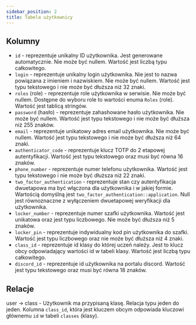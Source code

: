```yaml
---
sidebar_position: 2
title: Tabela użytkownicy
---
```


## Kolumny

- `id` - reprezentuje unikalny ID użytkownika. Jest generowane automatycznie. Nie może być nullem. Wartość jest liczbą typu całkowitego.
- `login` - reprezentuje unikalny login użytkownika. Nie jest to nazwa powiązana z imieniem i nazwiskiem. Nie może być nullem. Wartość jest typu tekstowego i nie może być dłuższa niż 32 znaki.
- `roles` (role) - reprezentuje role użytkownika w serwisie. Nie może być nullem. Dostępne do wyboru role to wartości enuma `Roles` (role). Wartość jest tablicą stringów.
- `password` (hasło) - reprezentuje zahashowane hasło użytkownika. Nie może być nullem. Wartość jest typu tekstowego i nie może być dłuższa niż 255 znaków.
- `email` - reprezentuje unikatowy adres email użytkownika. Nie może być nullem. Wartość jest typu tekstowego i nie może być dłuższa niż 64 znaki.
- `authenticator_code` - reprezentuje klucz TOTP do 2 etapowej autentyfikacji. Wartość jest typu tekstowego oraz musi być równa 16 znaków.
- `phone_number` - reprezentuje numer telefonu użytkownika. Wartość jest typu tekstowego i nie może być dłuższa niż 22 znaki.
- `two_factor_authentication` - reprezentuje stan czy autentyfikacja dwuetapowa ma być włączona dla użytkownika i w jakiej formie. Wartością domyślną jest `two_factor_authentication::application`. Null jest równoznaczne z wyłączeniem dwuetapowej weryfikacji dla użytkownika.
- `locker_number` - reprezentuje numer szafki użytkownika. Wartość jest unikatowa oraz jest typu liczbowego. Nie może być dłuższa niż 5 znaków.
- `locker_pin` - reprezentuje indywidualny kod pin użytkownika do szafki. Wartość jest typu liczbowego oraz nie może być dłuższa niż 4 znaki.
- `class_id` - reprezentuje id klasy do której uczeń należy. Jest to klucz obcy odpowiadający wartości id w tabeli klasy. Wartość jest liczbą typu całkowitego.
- `discord_id` - reprezentuje id użytkownika na portalu discord. Wartość jest typu tekstowego oraz musi być równa 18 znaków.

## Relacje

user -> class - Użytkownik ma przypisaną klasę. Relacja typu jeden do jeden. Kolumna `class_id`, która jest kluczem obcym odpowiada kluczowi głównemu `id` w tabeli `classes` (klasy).
